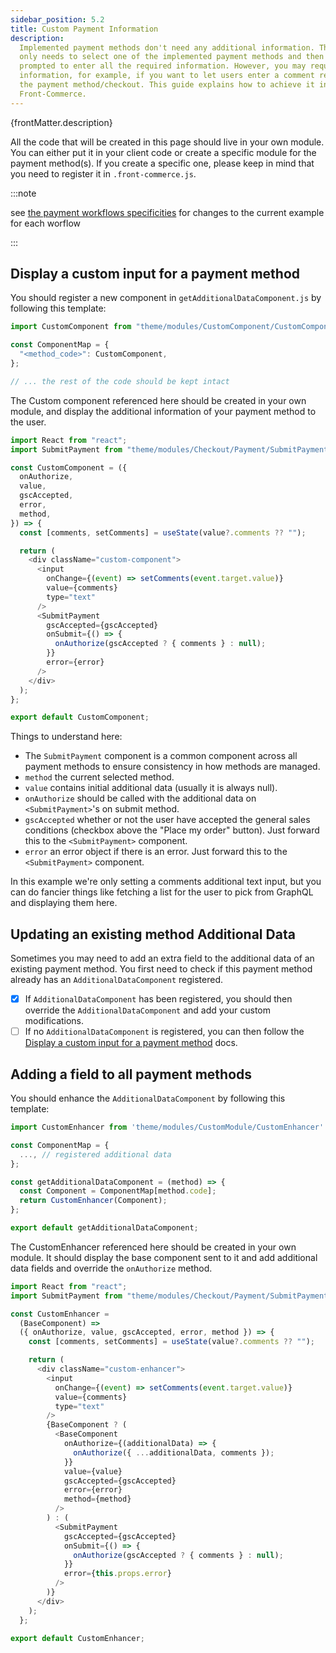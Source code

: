 ```yaml
---
sidebar_position: 5.2
title: Custom Payment Information
description:
  Implemented payment methods don't need any additional information. The user
  only needs to select one of the implemented payment methods and then will be
  prompted to enter all the required information. However, you may require more
  information, for example, if you want to let users enter a comment related to
  the payment method/checkout. This guide explains how to achieve it in
  Front-Commerce.
---
```


<p>{frontMatter.description}</p>

All the code that will be created in this page should live in your own module.
You can either put it in your client code or create a specific module for the
payment method(s). If you create a specific one, please keep in mind that you
need to register it in `.front-commerce.js`.

:::note

see [the payment workflows specificities](./payment-workflows-specificities) for
changes to the current example for each worflow

:::

## Display a custom input for a payment method

You should register a new component in `getAdditionalDataComponent.js` by
following this template:

```js title="my-module/web/theme/modules/Checkout/Payment/AdditionalPaymentInformation/getAdditionalDataComponent.js"
import CustomComponent from "theme/modules/CustomComponent/CustomComponent";

const ComponentMap = {
  "<method_code>": CustomComponent,
};

// ... the rest of the code should be kept intact
```

The Custom component referenced here should be created in your own module, and
display the additional information of your payment method to the user.

```js title="my-module/web/theme/modules/CustomComponent/CustomComponent.js"
import React from "react";
import SubmitPayment from "theme/modules/Checkout/Payment/SubmitPayment";

const CustomComponent = ({
  onAuthorize,
  value,
  gscAccepted,
  error,
  method,
}) => {
  const [comments, setComments] = useState(value?.comments ?? "");

  return (
    <div className="custom-component">
      <input
        onChange={(event) => setComments(event.target.value)}
        value={comments}
        type="text"
      />
      <SubmitPayment
        gscAccepted={gscAccepted}
        onSubmit={() => {
          onAuthorize(gscAccepted ? { comments } : null);
        }}
        error={error}
      />
    </div>
  );
};

export default CustomComponent;
```

Things to understand here:

- The `SubmitPayment` component is a common component across all payment methods
  to ensure consistency in how methods are managed.
- `method` the current selected method.
- `value` contains initial additional data (usually it is always null).
- `onAuthorize` should be called with the additional data on `<SubmitPayment>`'s
  on submit method.
- `gscAccepted` whether or not the user have accepted the general sales
  conditions (checkbox above the "Place my order" button). Just forward this to
  the `<SubmitPayment>` component.
- `error` an error object if there is an error. Just forward this to the
  `<SubmitPayment>` component.

In this example we're only setting a comments additional text input, but you can
do fancier things like fetching a list for the user to pick from GraphQL and
displaying them here.

## Updating an existing method Additional Data

Sometimes you may need to add an extra field to the additional data of an
existing payment method. You first need to check if this payment method already
has an `AdditionalDataComponent` registered.

- [x] If `AdditionalDataComponent` has been registered, you should then override
      the `AdditionalDataComponent` and add your custom modifications.
- [ ] If no `AdditionalDataComponent` is registered, you can then follow the
      [Display a custom input for a payment method](#display-a-custom-input-for-a-payment-method)
      docs.

## Adding a field to all payment methods

You should enhance the `AdditionalDataComponent` by following this template:

```js title="my-module/web/theme/modules/Checkout/Payment/AdditionalPaymentInformation/getAdditionalDataComponent.js"
import CustomEnhancer from 'theme/modules/CustomModule/CustomEnhancer'

const ComponentMap = {
  ..., // registered additional data
};

const getAdditionalDataComponent = (method) => {
  const Component = ComponentMap[method.code];
  return CustomEnhancer(Component);
};

export default getAdditionalDataComponent;
```

The CustomEnhancer referenced here should be created in your own module. It
should display the base component sent to it and add additional data fields and
override the `onAuthorize` method.

```js title="my-module/web/theme/modules/CustomModule/CustomEnhancer.js"
import React from "react";
import SubmitPayment from "theme/modules/Checkout/Payment/SubmitPayment";

const CustomEnhancer =
  (BaseComponent) =>
  ({ onAuthorize, value, gscAccepted, error, method }) => {
    const [comments, setComments] = useState(value?.comments ?? "");

    return (
      <div className="custom-enhancer">
        <input
          onChange={(event) => setComments(event.target.value)}
          value={comments}
          type="text"
        />
        {BaseComponent ? (
          <BaseComponent
            onAuthorize={(additionalData) => {
              onAuthorize({ ...additionalData, comments });
            }}
            value={value}
            gscAccepted={gscAccepted}
            error={error}
            method={method}
          />
        ) : (
          <SubmitPayment
            gscAccepted={gscAccepted}
            onSubmit={() => {
              onAuthorize(gscAccepted ? { comments } : null);
            }}
            error={this.props.error}
          />
        )}
      </div>
    );
  };

export default CustomEnhancer;
```
